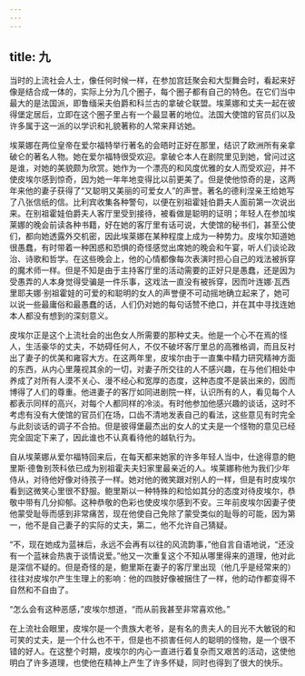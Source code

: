 ```yaml
---
---
---
```

title: 九
---




当时的上流社会人士，像任何时候一样，在参加宫廷聚会和大型舞会时，看起来好像是结合成一体的，实际上分为几个圈子，每个圈子都有自己的特色。在它们当中最大的是法国派，即鲁缅采夫伯爵和科兰古的拿破仑联盟。埃莱娜和丈夫一起在彼得堡定居后，立即在这个圈子里占有一个最显著的地位。法国大使馆的官员们以及许多属于这一派的以学识和礼貌著称的人常来拜访她。

埃莱娜在两位皇帝在爱尔福特举行著名的会晤时正好在那里，结识了欧洲所有亲拿破仑的著名人物。她在爱尔福特很受欢迎。拿破仑本人在剧院里见到她，曾问过这是谁，对她的美貌颇为欣赏。她作为一个漂亮的和风度优雅的女人而受欢迎，并不使皮埃尔感到惊奇，因为她一年年地变得比以前更美了。但是使他惊奇的是，这两年来他的妻子获得了“又聪明又美丽的可爱女人”的声誉。著名的德利涅亲王给她写了八张信纸的信。比利宾收集各种警句，以便在别祖霍娃伯爵夫人面前第一次说出来。在别祖霍娃伯爵夫人客厅里受到接待，被看做是聪明的证明；年轻人在参加埃莱娜的晚会前读各种书籍，好在她的客厅里有话可说，大使馆的秘书们，甚至公使们，都向她透露外交机密，因此埃莱娜在某种程度上成为一种势力。皮埃尔知道她很愚蠢，有时带着一种困惑和恐惧的奇怪感觉出席她的晚会和午宴，听人们谈论政治、诗歌和哲学。在这些晚会上，他的心情都像每次表演时担心自己的戏法被拆穿的魔术师一样。但是不知是由于主持客厅里的活动需要的正好只是愚蠢，还是因为受愚弄的人本身觉得受骗是一件乐事，这戏法一直没有被拆穿，因而叶连娜·瓦西里耶夫娜·别祖霍娃的可爱的和聪明的女人的声誉便不可动摇地确立起来了，她可以说一些最庸俗和最愚蠢的话，人们仍对她的每句话赞不绝口，并在其中寻找连她本人都没有想到的深刻意义。

皮埃尔正是这个上流社会的出色女人所需要的那种丈夫。他是一个心不在焉的怪人，生活豪华的丈夫，不妨碍任何人，不仅不破坏客厅里总的高雅格调，而且反衬出了妻子的优美和雍容大方。在这两年里，皮埃尔由于一直集中精力研究精神方面的东西，从内心里蔑视其余的一切，对妻子所交往的人不感兴趣，在与他们相处中养成了对所有人漠不关心、漫不经心和宽厚的态度，这种态度不是装出来的，因而博得了人们的尊重。他进妻子的客厅如同进剧院一样，认识所有的人，看见每个人都表示同样的高兴，对每个人都同样的冷淡。有时他参加他感兴趣的谈话，这时不考虑有没有大使馆的官员们在场，口齿不清地发表自己的看法，这些意见有时完全与此刻谈话的调子不合拍。但是彼得堡最杰出的女人的丈夫是一个怪物的意见已经完全固定下来了，因此谁也不认真看待他的越轨行为。

自从埃莱娜从爱尔福特回来后，在每天都来她家的许多年轻人当中，仕途得意的鲍里斯·德鲁别茨科依已成为别祖霍夫夫妇家里最亲近的人。埃莱娜称他为我们少年侍从，对待他好像对待孩子一样。她对他的微笑跟对别人的一样，但是有时皮埃尔看到这微笑心里很不舒服。鲍里斯以一种特殊的和恰如其分的态度对待皮埃尔，恭敬中带有几分抑郁。这种恭敬的色彩也使皮埃尔感到不安。三年前皮埃尔因妻子使他蒙受耻辱而感到非常痛苦，现在他使自己免除了蒙受类似的耻辱的可能，因为第一，他不是自己妻子的实际的丈夫，第二，他不允许自己猜疑。

“不，现在她成为蓝袜后，永远不会再有以往的风流韵事，”他自言自语地说，“还没有一个蓝袜会热衷于谈情说爱。”他又一次重复这个不知从哪里得来的道理，他对此是深信不疑的。但是奇怪的是，鲍里斯在妻子的客厅里出现（他几乎是经常来的）往往对皮埃尔产生生理上的影响：他的四肢好像被捆住了一样，他的动作都变得不自然和不自由了。

“怎么会有这种恶感，”皮埃尔想道，“而从前我甚至非常喜欢他。”

在上流社会眼里，皮埃尔是一个贵族大老爷，是有名的贵夫人的目光不大敏锐的和可笑的丈夫，是一个什么也不干，但是也不损害任何人的聪明的怪物，是一个很不错的好人。在这整个时期，皮埃尔的内心一直进行着复杂而又艰苦的活动，这使他明白了许多道理，也使他在精神上产生了许多怀疑，同时也得到了很大的快乐。